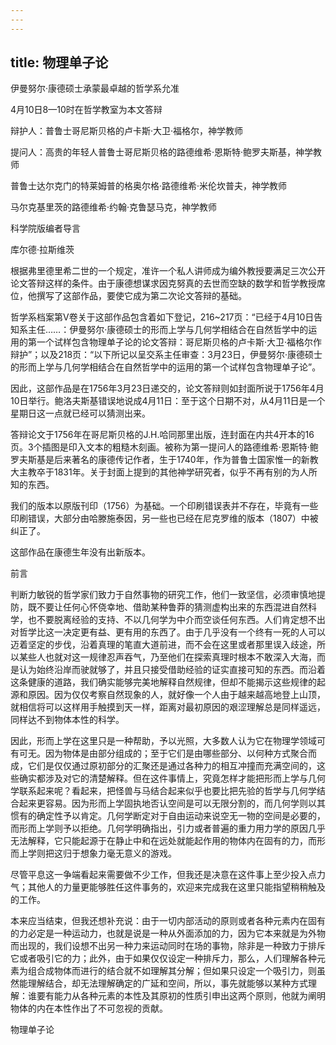 ```yaml
---
---
---
```

title: 物理单子论
---




伊曼努尔·康德硕士承蒙最卓越的哲学系允准

4月10日8—10时在哲学教室为本文答辩





辩护人：普鲁士哥尼斯贝格的卢卡斯·大卫·福格尔，神学教师

提问人：高贵的年轻人普鲁士哥尼斯贝格的路德维希·恩斯特·鲍罗夫斯基，神学教师

普鲁士达尔克门的特莱姆普的格奥尔格·路德维希·米伦坎普夫，神学教师

马尔克基里茨的路德维希·约翰·克鲁瑟马克，神学教师





科学院版编者导言


库尔德·拉斯维茨

根据弗里德里希二世的一个规定，准许一个私人讲师成为编外教授要满足三次公开论文答辩这样的条件。由于康德想谋求因克努真的去世而空缺的数学和哲学教授席位，他撰写了这部作品，要使它成为第二次论文答辩的基础。

哲学系档案第V卷关于这部作品包含着如下登记，216~217页：“已经于4月10日告知系主任……：伊曼努尔·康德硕士的形而上学与几何学相结合在自然哲学中的运用的第一个试样包含物理单子论的论文答辩：哥尼斯贝格的卢卡斯·大卫·福格尔作辩护”；以及218页：“以下所记以呈交系主任审查：3月23日，伊曼努尔·康德硕士的形而上学与几何学相结合在自然哲学中的运用的第一个试样包含物理单子论”。

因此，这部作品是在1756年3月23日递交的，论文答辩则如封面所说于1756年4月10日举行。鲍洛夫斯基错误地说成4月11日：至于这个日期不对，从4月11日是一个星期日这一点就已经可以猜测出来。

答辩论文于1756年在哥尼斯贝格的J.H.哈同那里出版，连封面在内共4开本的16页。3个插图是印入文本的粗糙木刻画。被称为第一提问人的路德维希·恩斯特·鲍罗夫斯基是后来著名的康德传记作者，生于1740年，作为普鲁士国家惟一的新教大主教卒于1831年。关于封面上提到的其他神学研究者，似乎不再有别的为人所知的东西。

我们的版本以原版刊印（1756）为基础。一个印刷错误表并不存在，毕竟有一些印刷错误，大部分由哈滕施泰因，另一些也已经在尼克罗维的版本（1807）中被纠正了。

这部作品在康德生年没有出新版本。





前言


判断力敏锐的哲学家们致力于自然事物的研究工作，他们一致坚信，必须审慎地提防，既不要让任何心怀侥幸地、借助某种鲁莽的猜测虚构出来的东西混进自然科学，也不要脱离经验的支持、不以几何学为中介而空谈任何东西。人们肯定想不出对哲学比这一决定更有益、更有用的东西了。由于几乎没有一个终有一死的人可以迈着坚定的步伐，沿着真理的笔直大道前进，而不会在这里或者那里误入歧途，所以某些人也就对这一规律忍声吞气，乃至他们在探索真理时根本不敢深入大海，而是认为始终沿岸而驶就够了，并且只接受借助经验的证实直接可知的东西。而沿着这条健康的道路，我们确实能够完美地解释自然规律，但却不能揭示这些规律的起源和原因。因为仅仅考察自然现象的人，就好像一个人由于越来越高地登上山顶，就相信将可以这样用手触摸到天一样，距离对最初原因的艰涩理解总是同样遥远，同样达不到物体本性的科学。

因此，形而上学在这里只是一种帮助，予以光照，大多数人认为它在物理学领域可有可无。因为物体是由部分组成的；至于它们是由哪些部分、以何种方式聚合而成，它们是仅仅通过原初部分的汇聚还是通过各种力的相互冲撞而充满空间的，这些确实都涉及对它的清楚解释。但在这件事情上，究竟怎样才能把形而上学与几何学联系起来呢？看起来，把怪兽与马结合起来似乎也要比把先验的哲学与几何学结合起来更容易。因为形而上学固执地否认空间是可以无限分割的，而几何学则以其惯有的确定性予以肯定。几何学断定对于自由运动来说空无一物的空间是必要的，而形而上学则予以拒绝。几何学明确指出，引力或者普遍的重力用力学的原因几乎无法解释，它只能起源于在静止中和在远处就能起作用的物体内在固有的力，而形而上学则把这归于想象力毫无意义的游戏。

尽管平息这一争端看起来需要做不少工作，但我还是决意在这件事上至少投入点力气；其他人的力量更能够胜任这件事务的，欢迎来完成我在这里只能指望稍稍触及的工作。

本来应当结束，但我还想补充说：由于一切内部活动的原则或者各种元素内在固有的力必定是一种运动力，也就是说是一种从外面添加的力，因为它本来就是为外物而出现的，我们设想不出另一种力来运动同时在场的事物，除非是一种致力于排斥它或者吸引它的力；此外，由于如果仅仅设定一种排斥力，那么，人们理解各种元素为组合成物体而进行的结合就不如理解其分解；但如果只设定一个吸引力，则虽然能理解结合，却无法理解确定的广延和空间，所以，事先就能够以某种方式理解：谁要有能力从各种元素的本性及其原初的性质引申出这两个原则，他就为阐明物体的内在本性作出了不可忽视的贡献。





物理单子论